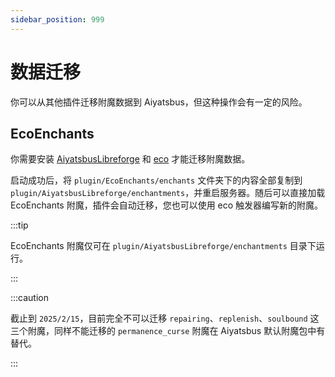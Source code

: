 ```yaml
---
sidebar_position: 999
---
```


# 数据迁移

你可以从其他插件迁移附魔数据到 Aiyatsbus，但这种操作会有一定的风险。

## EcoEnchants

你需要安装 [AiyatsbusLibreforge](https://github.com/PolarAstrum/aiyatsbus-libreforge) 和 [eco](https://github.com/Auxilor/eco/releases) 才能迁移附魔数据。


启动成功后，将 `plugin/EcoEnchants/enchants` 文件夹下的内容全部复制到 `plugin/AiyatsbusLibreforge/enchantments`，并重启服务器。随后可以直接加载 EcoEnchants 附魔，插件会自动迁移，您也可以使用 eco 触发器编写新的附魔。

:::tip

EcoEnchants 附魔仅可在 `plugin/AiyatsbusLibreforge/enchantments` 目录下运行。

:::

:::caution

截止到 `2025/2/15`，目前完全不可以迁移 `repairing`、`replenish`、`soulbound` 这三个附魔，同样不能迁移的 `permanence_curse` 附魔在 Aiyatsbus 默认附魔包中有替代。

:::